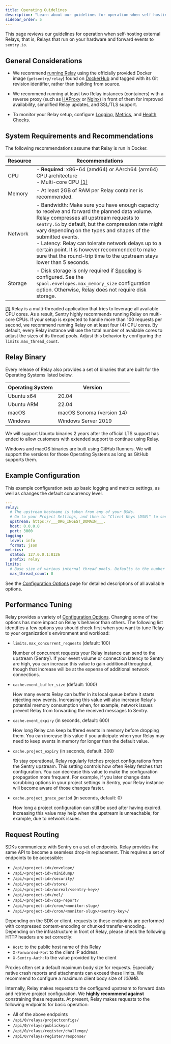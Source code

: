 ```yaml
---
title: Operating Guidelines
description: "Learn about our guidelines for operation when self-hosting external Relays."
sidebar_order: 5
---
```


This page reviews our guidelines for operation when self-hosting external Relays, that is, Relays that run on your hardware and forward events to `sentry.io`.

## General Considerations

- We recommend [running Relay](/product/relay/getting-started/) using the officially provided Docker image (`getsentry/relay`) found on [DockerHub](https://hub.docker.com/r/getsentry/relay/) and tagged with its Git revision identifier, rather than building from source.

- We recommend running at least two Relay instances (containers) with a reverse proxy (such as [HAProxy](https://www.haproxy.org/) or [Nginx](https://nginx.org)) in front of them for improved availability, simplified Relay updates, and SSL/TLS support.

- To monitor your Relay setup, configure [Logging](/product/relay/monitoring/#logging), [Metrics](/product/relay/monitoring/#metrics), and [Health Checks](/product/relay/monitoring/#health-checks).

## System Requirements and Recommendations

The following recommendations assume that Relay is run in Docker.

| Resource | Recommendations                                                                                                                                                                                                                                                                                                                                                                                                                                       |
| -------- | ----------------------------------------------------------------------------------------------------------------------------------------------------------------------------------------------------------------------------------------------------------------------------------------------------------------------------------------------------------------------------------------------------------------------------------------------------- |
| CPU      | - **Required**: x86-64 (amd64) or AArch64 (arm64) CPU architecture<br/> - Multi-core CPU [[1]](#multi-core-cpu)                                                                                                                                                                                                                                                                                                                                                          |
| Memory   | - At least 2GB of RAM per Relay container is recommended.                                                                                                                                                                                                                                                                                                                                                                                             |
| Network  | - Bandwidth: Make sure you have enough capacity to receive and forward the planned data volume. Relay compresses all upstream requests to `sentry.io` by default, but the compression rate might vary depending on the types and shapes of the submitted events.<br/> - Latency: Relay can tolerate network delays up to a certain point. It is however recommended to make sure that the round-trip time to the upstream stays lower than 5 seconds. |
| Storage  | - Disk storage is only required if [Spooling](/product/relay/options/#spooling) is configured. See the `spool.envelopes.max_memory_size` configuration option. Otherwise, Relay does not require disk storage.                                                                                                                                                                                                                                        |

<p id="multi-core-cpu">

[[1]](#multi-core-footnote) Relay is a multi-threaded application that tries to leverage all available CPU cores. As a result, Sentry highly recommends running Relay on multi-core CPUs. If your setup is expected to handle more than 100 requests per second, we recommend running Relay on at least four (4) CPU cores. By default, every Relay instance will use the total number of available cores to adjust the sizes of its thread pools. Adjust this behavior by configuring the `limits.max_thread_count`.

</p>

## Relay Binary

Every release of Relay also provides a set of binaries that are built for the Operating Systems listed below.

| Operating System | Version                   |
|------------------|---------------------------|
| Ubuntu x64       | 20.04                     |
| Ubuntu ARM       | 22.04                     |
| macOS            | macOS Sonoma (version 14) |
| Windows          | Windows Server 2019       |

We will support Ubuntu binaries 2 years after the official LTS support has ended to allow customers with extended
support to continue using Relay.

Windows and macOS binaries are built using GitHub Runners. We will support the versions for those Operating Systems
as long as GitHub supports them.


## Example Configuration

This example configuration sets up basic logging and metrics settings, as well as changes the default concurrency level.

```yaml
---
relay:
  # The upstream hostname is taken from any of your DSNs.
  # Go to your Project Settings, and then to "Client Keys (DSN)" to see them.
  upstream: https://___ORG_INGEST_DOMAIN___.
  host: 0.0.0.0
  port: 3000
logging:
  level: info
  format: json
metrics:
  statsd: 127.0.0.1:8126
  prefix: relay
limits:
  # Base size of various internal thread pools. Defaults to the number of logical CPU cores
  max_thread_count: 8
```

See the [Configuration Options](/product/relay/options/) page for detailed descriptions of all available options.

## Performance Tuning

Relay provides a variety of [Configuration Options](/product/relay/options/). Changing some of the options has more impact on Relay's behavior than others.
The following list identifies a few options you should check first when you want to tune Relay to your organization's environment and workload:

- `limits.max_concurrent_requests` (default: 100)

  Number of concurrent requests your Relay instance can send to
  the upstream (Sentry). If your event volume or connection latency to Sentry are high, you can increase this value to gain additional throughput, though that increase will be at the expense of additional network connections.

- `cache.event_buffer_size` (default: 1000)

  How many events Relay can buffer in its local queue before it starts rejecting new events.
  Increasing this value will also increase Relay's potential memory consumption when, for
  example, network issues prevent Relay from forwarding the received messages to Sentry.

- `cache.event_expiry` (in seconds, default: 600)

  How long Relay can keep buffered events in memory before dropping them. You can increase this value if you anticipate when your Relay may need to keep events in memory for longer than the default value.

- `cache.project_expiry` (in seconds, default: 300)

  To stay operational, Relay regularly fetches project configurations from the Sentry upstream. This setting controls how often Relay fetches that configuration. You can decrease this value to make the configuration propagation more frequent. For example, if you later change data scrubbing options in your project settings in Sentry, your Relay instance will become aware of those changes faster.

- `cache.project_grace_period` (in seconds, default: 0)

  How long a project configuration can still be used after having expired.
  Increasing this value may help when the upstream is unreachable; for example, due to network issues.

## Request Routing

SDKs communicate with Sentry on a set of endpoints. Relay provides the same API to become a seamless drop-in replacement. This requires a set of endpoints to be accessible:

- `/api/<project-id>/envelope/`
- `/api/<project-id>/minidump/`
- `/api/<project-id>/security/`
- `/api/<project-id>/store/`
- `/api/<project-id>/unreal/<sentry-key>/`
- `/api/<project-id>/nel/`
- `/api/<project-id>/csp-report/`
- `/api/<project-id>/cron/<monitor-slug>/`
- `/api/<project-id>/cron/<monitor-slug>/<sentry-key>/`

Depending on the SDK or client, requests to these endpoints are performed with compressed content-encoding or chunked transfer-encoding. Depending on the infrastructure in front of Relay, please check the following HTTP headers are set correctly:

- `Host`: to the public host name of this Relay
- `X-Forwarded-For`: to the client IP address
- `X-Sentry-Auth`: to the value provided by the client

<Alert>

Proxies often set a default maximum body size for requests. Especially native crash reports and attachments can exceed these limits. We recommend to configure a maximum client body size of _100MB_.

</Alert>

Internally, Relay makes requests to the configured upstream to forward data and retrieve project configuration. We **highly recommend against** constraining these requests. At present, Relay makes requests to the following endpoints for basic operation:

- All of the above endpoints
- `/api/0/relays/projectconfigs/`
- `/api/0/relays/publickeys/`
- `/api/0/relays/register/challenge/`
- `/api/0/relays/register/response/`
